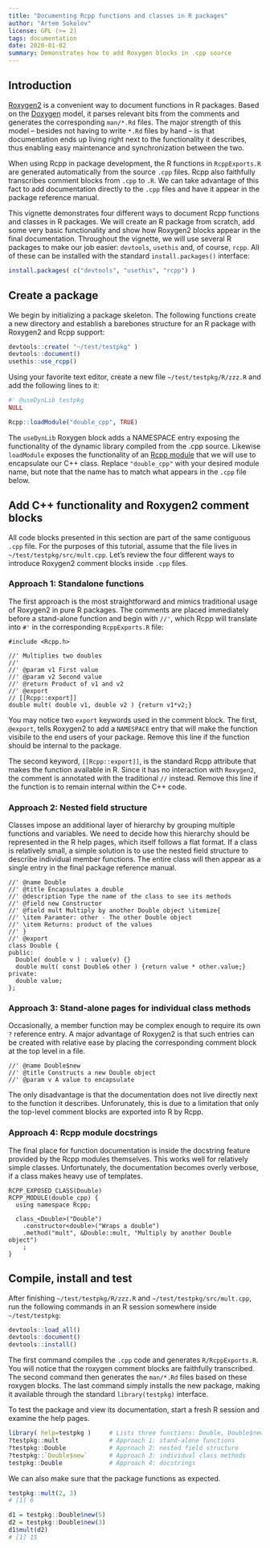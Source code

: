 ```yaml
---
title: "Documenting Rcpp functions and classes in R packages"
author: "Artem Sokolov"
license: GPL (>= 2)
tags: documentation
date: 2020-01-02
summary: Demonstrates how to add Roxygen blocks in .cpp source
---
```


## Introduction

[Roxygen2](https://cran.r-project.org/web/packages/roxygen2/index.html) is a convenient way to document functions in R packages. Based on the [Doxygen](https://en.wikipedia.org/wiki/Doxygen) model, it parses relevant bits from the comments and generates the corresponding `man/*.Rd` files. The major strength of this model -- besides not having to write `*.Rd` files by hand -- is that documentation ends up living right next to the functionality it describes, thus enabling easy maintenance and synchronization between the two.

When using Rcpp in package development, the R functions in `RcppExports.R` are generated automatically from the source `.cpp` files. Rcpp also faithfully transcribes comment blocks from `.cpp` to `.R`. We can take advantage of this fact to add documentation directly to the `.cpp` files and have it appear in the package reference manual.

This vignette demonstrates four different ways to document Rcpp functions and classes in R packages. We will create an R package from scratch, add some very basic functionality and show how Roxygen2 blocks appear in the final documentation. Throughout the vignette, we will use several R packages to make our job easier: `devtools`, `usethis` and, of course, `rcpp`. All of these can be installed with the standard `install.packages()` interface:

```r
install.packages( c("devtools", "usethis", "rcpp") )
```

## Create a package

We begin by initializing a package skeleton. The following functions create a new directory and establish a barebones structure for an R package with Roxygen2 and Rcpp support:

```r
devtools::create( "~/test/testpkg" )
devtools::document()
usethis::use_rcpp()
```

Using your favorite text editor, create a new file `~/test/testpkg/R/zzz.R` and add the following lines to it:

```r
#' @useDynLib testpkg
NULL

Rcpp::loadModule("double_cpp", TRUE)
```

The `useDynLib` Roxygen block adds a NAMESPACE entry exposing the functionality of the dynamic library compiled from the .cpp source. Likewise `loadModule` exposes the functionality of an [Rcpp module](http://dirk.eddelbuettel.com/code/rcpp/Rcpp-modules.pdf) that we will use to encapsulate our C++ class. Replace `"double_cpp"` with your desired module name, but note that the name has to match what appears in the `.cpp` file below.

## Add C++ functionality and Roxygen2 comment blocks

All code blocks presented in this section are part of the same contiguous `.cpp` file. For the purposes of this tutorial, assume that the file lives in `~/test/testpkg/src/mult.cpp`. Let's review the four different ways to introduce Roxygen2 comment blocks inside `.cpp` files.

### Approach 1: Standalone functions

The first approach is the most straightforward and mimics traditional usage of Roxygen2 in pure R packages. The comments are placed immediately before a stand-alone function and begin with `//'`, which Rcpp will translate into `#'` in the corresponding `RcppExports.R` file:

```Rcpp
#include <Rcpp.h>

//' Multiplies two doubles
//'
//' @param v1 First value
//' @param v2 Second value
//' @return Product of v1 and v2
//' @export
// [[Rcpp::export]]
double mult( double v1, double v2 ) {return v1*v2;}
```

You may notice two `export` keywords used in the comment block. The first, `@export`, tells Roxygen2 to add a `NAMESPACE` entry that will make the function visibile to the end users of your package. Remove this line if the function should be internal to the package.

The second keyword, `[[Rcpp::export]]`, is the standard Rcpp attribute that makes the function available in R. Since it has no interaction with `Roxygen2`, the comment is annotated with the traditional `//` instead. Remove this line if the function is to remain internal within the C++ code.

### Approach 2: Nested field structure

Classes impose an additional layer of hierarchy by grouping multiple functions and variables. We need to decide how this hierarchy should be represented in the R help pages, which itself follows a flat format. If a class is relatively small, a simple solution is to use the nested field structure to describe individual member functions. The entire class will then appear as a single entry in the final package reference manual.

```Rcpp
//' @name Double
//' @title Encapsulates a double
//' @description Type the name of the class to see its methods
//' @field new Constructor
//' @field mult Multiply by another Double object \itemize{
//' \item Paramter: other - The other Double object
//' \item Returns: product of the values
//' }
//' @export
class Double {
public:
  Double( double v ) : value(v) {}
  double mult( const Double& other ) {return value * other.value;}
private:
  double value;
};
```

### Approach 3: Stand-alone pages for individual class methods

Occasionally, a member function may be complex enough to require its own `?` reference entry. A major advantage of Roxygen2 is that such entries can be created with relative ease by placing the corresponding comment block at the top level in a file.

```Rcpp
//' @name Double$new
//' @title Constructs a new Double object
//' @param v A value to encapsulate
```

The only disadvantage is that the documentation does not live directly next to the function it describes. Unforunately, this is due to a limitation that only the top-level comment blocks are exported into R by Rcpp.

### Approach 4: Rcpp module docstrings

The final place for function documentation is inside the docstring feature provided by the Rcpp modules themselves. This works well for relatively simple classes. Unfortunately, the documentation becomes overly verbose, if a class makes heavy use of templates.

```Rcpp
RCPP_EXPOSED_CLASS(Double)
RCPP_MODULE(double_cpp) {
  using namespace Rcpp;

  class_<Double>("Double")
    .constructor<double>("Wraps a double")
    .method("mult", &Double::mult, "Multiply by another Double object")
    ;
}
```

## Compile, install and test

After finishing `~/test/testpkg/R/zzz.R` and `~/test/testpkg/src/mult.cpp`, run the following commands in an R session somewhere inside `~/test/testpkg`:

```R
devtools::load_all()
devtools::document()
devtools::install()
```

The first command compiles the `.cpp` code and generates `R/RcppExports.R`. You will notice that the roxygen comment blocks are faithfully transcribed. The second command then generates the `man/*.Rd` files based on these roxygen blocks. The last command simply installs the new package, making it available through the standard `library(testpkg)` interface.

To test the package and view its documentation, start a fresh R session and examine the help pages.

```R
library( help=testpkg )     # Lists three functions: Double, Double$new and mult
?testpkg::mult              # Approach 1: stand-alone functions
?testpkg::Double            # Approach 2: nested field structure
?testpkg::`Double$new`      # Approach 3: individual class methods
testpkg::Double             # Approach 4: docstrings
```

We can also make sure that the package functions as expected.

```R
testpkg::mult(2, 3)    
# [1] 6

d1 = testpkg::Double$new(5)
d2 = testpkg::Double$new(3)
d1$mult(d2)
# [1] 15
```

